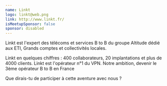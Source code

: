 ```yaml
---
name: Linkt
logo: linkt@web.png
link: http://www.linkt.fr/
isMeetupSponsor: false
sponsor: disabled
---
```


Linkt est l'expert des télécoms et services B to B du groupe Altitude dédié aux ETI, 
Grands comptes et collectivités locales.

Linkt en quelques chiffres : 400 collaborateurs, 20 implantations et plus de 4000 clients.
Linkt est l'opérateur n°1 du VPN. Notre ambition, devenir le 3ème opérateur B to B en France
 
Que dirais-tu de participer à cette aventure avec nous ? 
